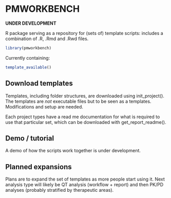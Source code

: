 PMWORKBENCH
=======

**UNDER DEVELOPMENT**

R package serving as a repository for (sets of) template scripts: includes a combination of .R, .Rmd and .Rwd files. 

```r
library(pmworkbench)
```

Currently containing: 
```r
template_available()
```

## Download templates
Templates, including folder structures, are downloaded using init_project(). The templates are *not* executable files but to be seen as a templates. Modifications and setup are needed. 

Each project types have a read me documentation for what is required to use that particular set, which can be downloaded with get_report_readme(). 

## Demo / tutorial
A demo of how the scripts work together is under development.

## Planned expansions
Plans are to expand the set of templates as more people start using it. Next analysis type will likely be QT analysis (workflow + report) and then PK/PD analyses (probably stratified by therapeutic areas). 
